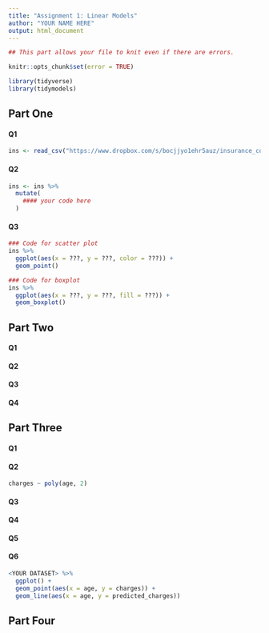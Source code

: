 ```yaml
---
title: "Assignment 1: Linear Models"
author: "YOUR NAME HERE"
output: html_document
---
```


```r
## This part allows your file to knit even if there are errors.

knitr::opts_chunk$set(error = TRUE)

```


```r
library(tidyverse)
library(tidymodels)
```


## Part One

#### Q1

```r
ins <- read_csv("https://www.dropbox.com/s/bocjjyo1ehr5auz/insurance_costs_1.csv?dl=1")
```

    
#### Q2

```r
ins <- ins %>%
  mutate(
    #### your code here
  )
```


#### Q3

```r
### Code for scatter plot
ins %>%
  ggplot(aes(x = ???, y = ???, color = ???)) +
  geom_point()

### Code for boxplot
ins %>%
  ggplot(aes(x = ???, y = ???, fill = ???)) +
  geom_boxplot()
```


## Part Two

#### Q1


#### Q2


#### Q3


#### Q4


## Part Three

#### Q1


#### Q2

```r
charges ~ poly(age, 2)
```


#### Q3


#### Q4


#### Q5


#### Q6


```r
<YOUR DATASET> %>%
  ggplot() +
  geom_point(aes(x = age, y = charges)) +
  geom_line(aes(x = age, y = predicted_charges))

```

## Part Four


